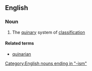 ==English==
===Noun===
{{en-noun|-}}

# {{context|taxonomy|lang=en}} The [[quinary]] system of [[classification]]

====Related terms====
*[[quinarian]]

[[Category:English nouns ending in "-ism"]]